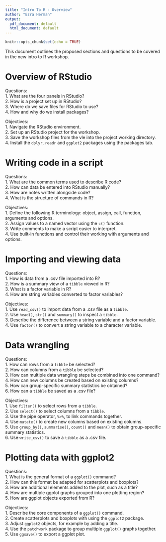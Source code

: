 ```yaml
---
title: "Intro To R - Overview"
author: "Ezra Herman"
output:
  pdf_document: default
  html_document: default
---
```


```r
knitr::opts_chunk$set(echo = TRUE)
```

This document outlines the proposed sections and questions to be covered in the new intro to R workshop.

# Overview of RStudio

Questions:  
1. What are the four panels in RStudio?  
2. How is a project set up in RStudio?  
3. Where do we save files for RStudio to use?  
4. How and why do we install packages?

Objectives:  
1. Navigate the RStudio environment.   
2. Set up an RStudio project for the workshop.  
3. Save the workshop files from the vle into the project working directory.  
4. Install the `dplyr`, `readr` and `ggplot2` packages using the packages tab.

# Writing code in a script

Questions:  
1. What are the common terms used to describe R code?  
2. How can data be entered into RStudio manually?  
3. How are notes written alongside code?  
4. What is the structure of commands in R?


Objectives:  
1. Define the following R terminology: object, assign, call, function, arguments and options.   
2. Assign values to a named vector using the `c()` function.   
3. Write comments to make a script easier to interpret.  
4. Use built-in functions and control their working with arguments and options. 

# Importing and viewing data

Questions:  
1. How is data from a .csv file imported into R?  
2. How is a summary view of a `tibble` viewed in R?  
3. What is a factor variable in R?  
4. How are string variables converted to factor variables?

Objectives:  
1. Use `read_csv()` to import data from a .csv file as a `tibble`.  
2. Use `head()`, `str()` and `summary()` to inspect a `tibble`.  
3. Describe the difference between a string variable and a factor variable.  
4. Use `factor()` to convert a string variable to a character variable. 

# Data wrangling

Questions:  
1. How can rows from a `tibble` be selected?  
2. How can columns from a `tibble` be selected?  
3. How can multiple data wrangling steps be combined into one command?  
4. How can new columns be created based on existing columns?  
5. How can group-specific summary statistics be obtained?  
6. How can a `tibble` be saved as a .csv file?

Objectives:  
1. Use `filter()` to select rows from a `tibble`.   
2. Use `select()` to select columns from a `tibble`.   
3. Use the pipe operator, `%>%`, to link commands together.  
4. Use `mutate()` to create new columns based on existing columns.  
5. Use `group_by()`, `summarise()`, `count()` and `mean()` to obtain group-specific summary statistics.   
6. Use `write_csv()` to save a `tibble` as a .csv file. 

# Plotting data with ggplot2

Questions:  
1. What is the general format of a `ggplot()` command?  
2. How can this format be adapted for scatterplots and boxplots?  
3. How are additional elements added to the plot, such as a title?  
4. How are multiple ggplot graphs grouped into one plotting region?  
5. How are ggplot objects exported from R?

Objectives:  
1. Describe the core components of a `ggplot()` command.  
2. Create scatterplots and boxplots with using the `ggplot2` package.  
3. Adjust `ggplot2` objects, for example by adding a title.  
4. Use the `patchwork` package to group multiple `ggplot()` graphs together.  
5. Use `ggsave()` to export a ggplot plot. 
